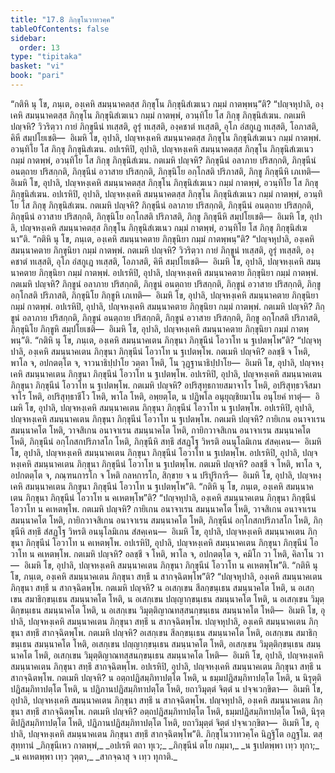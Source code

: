 ```yaml
---
title: "17.8 ภิกฺขุโนวาทวคฺค"
tableOfContents: false
sidebar:
  order: 13
type: "tipitaka"
basket: "vi"
book: "pari"
---
```



<DynamicBreadcrumb />

<Division number="450" book="pari">

<Paragraph number="2085" book="pari">
“กติหิ นุ โข, ภนฺเต, องฺเคหิ สมนฺนาคตสฺส ภิกฺขุโน ภิกฺขุนิสํเฆเนว กมฺมํ กาตพฺพนฺ”ติ?
</Paragraph>

<Paragraph number="2086" book="pari">
“ปญฺจหุปาลิ, องฺเคหิ สมนฺนาคตสฺส ภิกฺขุโน ภิกฺขุนิสํเฆเนว กมฺมํ กาตพฺพํ, อวนฺทิโย โส ภิกฺขุ ภิกฺขุนิสํเฆน. กตเมหิ ปญฺจหิ? วิวริตฺวา กายํ ภิกฺขุนีนํ ทเสฺสติ, อูรุํ ทเสฺสติ, องฺคชาตํ ทเสฺสติ, อุโภ อํสกูเฏ ทเสฺสติ, โอภาสติ, คิหี สมฺปโยเชติ—  อิเมหิ โข, อุปาลิ, ปญฺจหงฺเคหิ สมนฺนาคตสฺส ภิกฺขุโน ภิกฺขุนิสํเฆเนว กมฺมํ กาตพฺพํ. อวนฺทิโย โส ภิกฺขุ ภิกฺขุนิสํเฆน.
</Paragraph>

<Paragraph number="2087" book="pari">
อปเรหิปิ, อุปาลิ, ปญฺจหงฺเคหิ สมนฺนาคตสฺส ภิกฺขุโน ภิกฺขุนิสํเฆเนว กมฺมํ กาตพฺพํ, อวนฺทิโย โส ภิกฺขุ ภิกฺขุนิสํเฆน. กตเมหิ ปญฺจหิ? ภิกฺขุนีนํ อลาภาย ปริสกฺกติ, ภิกฺขุนีนํ อนตฺถาย ปริสกฺกติ, ภิกฺขุนีนํ อวาสาย ปริสกฺกติ, ภิกฺขุนิโย อกฺโกสติ ปริภาสติ, ภิกฺขู ภิกฺขุนีหิ เภเทติ—  อิเมหิ โข, อุปาลิ, ปญฺจหงฺเคหิ สมนฺนาคตสฺส ภิกฺขุโน ภิกฺขุนิสํเฆเนว กมฺมํ กาตพฺพํ, อวนฺทิโย โส ภิกฺขุ ภิกฺขุนิสํเฆน.
</Paragraph>

<Paragraph number="2088" book="pari">
อปเรหิปิ, อุปาลิ, ปญฺจหงฺเคหิ สมนฺนาคตสฺส ภิกฺขุโน ภิกฺขุนิสํเฆเนว กมฺมํ กาตพฺพํ, อวนฺทิโย โส ภิกฺขุ ภิกฺขุนิสํเฆน. กตเมหิ ปญฺจหิ? ภิกฺขุนีนํ อลาภาย ปริสกฺกติ, ภิกฺขุนีนํ อนตฺถาย ปริสกฺกติ, ภิกฺขุนีนํ อวาสาย ปริสกฺกติ, ภิกฺขุนิโย อกฺโกสติ ปริภาสติ, ภิกฺขู ภิกฺขุนีหิ สมฺปโยเชติ—  อิเมหิ โข, อุปาลิ, ปญฺจหงฺเคหิ สมนฺนาคตสฺส ภิกฺขุโน ภิกฺขุนิสํเฆเนว กมฺมํ กาตพฺพํ, อวนฺทิโย โส ภิกฺขุ ภิกฺขุนิสํเฆนา”ติ.
</Paragraph>

</Division>
<Division number="451" book="pari">

<Paragraph number="2089" book="pari">
“กติหิ นุ โข, ภนฺเต, องฺเคหิ สมนฺนาคตาย ภิกฺขุนิยา กมฺมํ กาตพฺพนฺ”ติ?
</Paragraph>

<Paragraph number="2090" book="pari">
“ปญฺจหุปาลิ, องฺเคหิ สมนฺนาคตาย ภิกฺขุนิยา กมฺมํ กาตพฺพํ. กตเมหิ ปญฺจหิ? วิวริตฺวา กายํ ภิกฺขูนํ ทเสฺสติ, อูรุํ ทเสฺสติ, องฺคชาตํ ทเสฺสติ, อุโภ อํสกูเฏ ทเสฺสติ, โอภาสติ, คิหี สมฺปโยเชติ—  อิเมหิ โข, อุปาลิ, ปญฺจหงฺเคหิ สมนฺนาคตาย ภิกฺขุนิยา กมฺมํ กาตพฺพํ.
</Paragraph>

<Paragraph number="2091" book="pari">
อปเรหิปิ, อุปาลิ, ปญฺจหงฺเคหิ สมนฺนาคตาย ภิกฺขุนิยา กมฺมํ กาตพฺพํ. กตเมหิ ปญฺจหิ? ภิกฺขูนํ อลาภาย ปริสกฺกติ, ภิกฺขูนํ อนตฺถาย ปริสกฺกติ, ภิกฺขูนํ อวาสาย ปริสกฺกติ, ภิกฺขู อกฺโกสติ ปริภาสติ, ภิกฺขุนิโย ภิกฺขูหิ เภเทติ—  อิเมหิ โข, อุปาลิ, ปญฺจหงฺเคหิ สมนฺนาคตาย ภิกฺขุนิยา กมฺมํ กาตพฺพํ.
</Paragraph>

<Paragraph number="2092" book="pari">
อปเรหิปิ, อุปาลิ, ปญฺจหงฺเคหิ สมนฺนาคตาย ภิกฺขุนิยา กมฺมํ กาตพฺพํ. กตเมหิ ปญฺจหิ? ภิกฺขูนํ อลาภาย ปริสกฺกติ, ภิกฺขูนํ อนตฺถาย ปริสกฺกติ, ภิกฺขูนํ อวาสาย ปริสกฺกติ, ภิกฺขู อกฺโกสติ ปริภาสติ, ภิกฺขุนิโย ภิกฺขูหิ สมฺปโยเชติ—  อิเมหิ โข, อุปาลิ, ปญฺจหงฺเคหิ สมนฺนาคตาย ภิกฺขุนิยา กมฺมํ กาตพฺพนฺ”ติ.
</Paragraph>

</Division>
<Division number="452" book="pari">

<Paragraph number="2093" book="pari">
“กติหิ นุ โข, ภนฺเต, องฺเคหิ สมนฺนาคเตน ภิกฺขุนา ภิกฺขุนีนํ โอวาโท น ฐเปตพฺโพ”ติ?
</Paragraph>

<Paragraph number="2094" book="pari">
“ปญฺจหุปาลิ, องฺเคหิ สมนฺนาคเตน ภิกฺขุนา ภิกฺขุนีนํ โอวาโท น ฐเปตพฺโพ. กตเมหิ ปญฺจหิ? อลชฺชี จ โหติ, พาโล จ, อปกตตฺโต จ, จาวนาธิปฺปาโย วตฺตา โหติ, โน วุฏฺฐานาธิปฺปาโย—  อิเมหิ โข, อุปาลิ, ปญฺจหงฺเคหิ สมนฺนาคเตน ภิกฺขุนา ภิกฺขุนีนํ โอวาโท น ฐเปตพฺโพ.
</Paragraph>

<Paragraph number="2095" book="pari">
อปเรหิปิ, อุปาลิ, ปญฺจหงฺเคหิ สมนฺนาคเตน ภิกฺขุนา ภิกฺขุนีนํ โอวาโท น ฐเปตพฺโพ. กตเมหิ ปญฺจหิ? อปริสุทฺธกายสมาจาโร โหติ, อปริสุทฺธวจีสมาจาโร โหติ, อปริสุทฺธาชีโว โหติ, พาโล โหติ, อพฺยตฺโต, น ปฏิพโล อนุยุญฺชิยมาโน อนุโยคํ ทาตุํ—  อิเมหิ โข, อุปาลิ, ปญฺจหงฺเคหิ สมนฺนาคเตน ภิกฺขุนา ภิกฺขุนีนํ โอวาโท น ฐเปตพฺโพ.
</Paragraph>

<Paragraph number="2096" book="pari">
อปเรหิปิ, อุปาลิ, ปญฺจหงฺเคหิ สมนฺนาคเตน ภิกฺขุนา ภิกฺขุนีนํ โอวาโท น ฐเปตพฺโพ. กตเมหิ ปญฺจหิ? กายิเกน อนาจาเรน สมนฺนาคโต โหติ, วาจสิเกน อนาจาเรน สมนฺนาคโต โหติ, กายิกวาจสิเกน อนาจาเรน สมนฺนาคโต โหติ, ภิกฺขุนีนํ อกฺโกสกปริภาสโก โหติ, ภิกฺขุนีหิ สทฺธึ สํสฏฺโฐ วิหรติ อนนุโลมิเกน สํสคฺเคน—  อิเมหิ โข, อุปาลิ, ปญฺจหงฺเคหิ สมนฺนาคเตน ภิกฺขุนา ภิกฺขุนีนํ โอวาโท น ฐเปตพฺโพ.
</Paragraph>

<Paragraph number="2097" book="pari">
อปเรหิปิ, อุปาลิ, ปญฺจหงฺเคหิ สมนฺนาคเตน ภิกฺขุนา ภิกฺขุนีนํ โอวาโท น ฐเปตพฺโพ. กตเมหิ ปญฺจหิ? อลชฺชี จ โหติ, พาโล จ, อปกตตฺโต จ, ภณฺฑนการโก จ โหติ กลหการโก, สิกฺขาย จ น ปริปูริการี—  อิเมหิ โข, อุปาลิ, ปญฺจหงฺเคหิ สมนฺนาคเตน ภิกฺขุนา ภิกฺขุนีนํ โอวาโท น ฐเปตพฺโพ”ติ.
</Paragraph>

</Division>
<Division number="453" book="pari">

<Paragraph number="2098" book="pari">
“กติหิ นุ โข, ภนฺเต, องฺเคหิ สมนฺนาคเตน ภิกฺขุนา ภิกฺขุนีนํ โอวาโท น คเหตพฺโพ”ติ?
</Paragraph>

<Paragraph number="2099" book="pari">
“ปญฺจหุปาลิ, องฺเคหิ สมนฺนาคเตน ภิกฺขุนา ภิกฺขุนีนํ โอวาโท น คเหตพฺโพ. กตเมหิ ปญฺจหิ? กายิเกน อนาจาเรน สมนฺนาคโต โหติ, วาจสิเกน อนาจาเรน สมนฺนาคโต โหติ, กายิกวาจสิเกน อนาจาเรน สมนฺนาคโต โหติ, ภิกฺขุนีนํ อกฺโกสกปริภาสโก โหติ, ภิกฺขุนีหิ สทฺธึ สํสฏฺโฐ วิหรติ อนนุโลมิเกน สํสคฺเคน—  อิเมหิ โข, อุปาลิ, ปญฺจหงฺเคหิ สมนฺนาคเตน ภิกฺขุนา ภิกฺขุนีนํ โอวาโท น คเหตพฺโพ.
</Paragraph>

<Paragraph number="2100" book="pari">
อปเรหิปิ, อุปาลิ, ปญฺจหงฺเคหิ สมนฺนาคเตน ภิกฺขุนา ภิกฺขุนีนํ โอวาโท น คเหตพฺโพ. กตเมหิ ปญฺจหิ? อลชฺชี จ โหติ, พาโล จ, อปกตตฺโต จ, คมิโก วา โหติ, คิลาโน วา—  อิเมหิ โข, อุปาลิ, ปญฺจหงฺเคหิ สมนฺนาคเตน ภิกฺขุนา ภิกฺขุนีนํ โอวาโท น คเหตพฺโพ”ติ.
</Paragraph>

</Division>
<Division number="454" book="pari">

<Paragraph number="2101" book="pari">
“กติหิ นุ โข, ภนฺเต, องฺเคหิ สมนฺนาคเตน ภิกฺขุนา สทฺธึ น สากจฺฉิตพฺโพ”ติ?
</Paragraph>

<Paragraph number="2102" book="pari">
“ปญฺจหุปาลิ, องฺเคหิ สมนฺนาคเตน ภิกฺขุนา สทฺธึ น สากจฺฉิตพฺโพ. กตเมหิ ปญฺจหิ? น อเสกฺเขน สีลกฺขนฺเธน สมนฺนาคโต โหติ, น อเสกฺเขน สมาธิกฺขนฺเธน สมนฺนาคโต โหติ, น อเสกฺเขน ปญฺญากฺขนฺเธน สมนฺนาคโต โหติ, น อเสกฺเขน วิมุตฺติกฺขนฺเธน สมนฺนาคโต โหติ, น อเสกฺเขน วิมุตฺติญาณทสฺสนกฺขนฺเธน สมนฺนาคโต โหติ—  อิเมหิ โข, อุปาลิ, ปญฺจหงฺเคหิ สมนฺนาคเตน ภิกฺขุนา สทฺธึ น สากจฺฉิตพฺโพ. ปญฺจหุปาลิ, องฺเคหิ สมนฺนาคเตน ภิกฺขุนา สทฺธึ สากจฺฉิตพฺโพ. กตเมหิ ปญฺจหิ? อเสกฺเขน สีลกฺขนฺเธน สมนฺนาคโต โหติ, อเสกฺเขน สมาธิกฺขนฺเธน สมนฺนาคโต โหติ, อเสกฺเขน ปญฺญากฺขนฺเธน สมนฺนาคโต โหติ, อเสกฺเขน วิมุตฺติกฺขนฺเธน สมนฺนาคโต โหติ, อเสกฺเขน วิมุตฺติญาณทสฺสนกฺขนฺเธน สมนฺนาคโต โหติ—  อิเมหิ โข, อุปาลิ, ปญฺจหงฺเคหิ สมนฺนาคเตน ภิกฺขุนา สทฺธึ สากจฺฉิตพฺโพ.
</Paragraph>

<Paragraph number="2103" book="pari">
อปเรหิปิ, อุปาลิ, ปญฺจหงฺเคหิ สมนฺนาคเตน ภิกฺขุนา สทฺธึ น สากจฺฉิตพฺโพ. กตเมหิ ปญฺจหิ? น อตฺถปฏิสมฺภิทาปตฺโต โหติ, น ธมฺมปฏิสมฺภิทาปตฺโต โหติ, น นิรุตฺติปฏิสมฺภิทาปตฺโต โหติ, น ปฏิภานปฏิสมฺภิทาปตฺโต โหติ, ยถาวิมุตฺตํ จิตฺตํ น ปจฺจเวกฺขิตา—  อิเมหิ โข, อุปาลิ, ปญฺจหงฺเคหิ สมนฺนาคเตน ภิกฺขุนา สทฺธึ น สากจฺฉิตพฺโพ. ปญฺจหุปาลิ, องฺเคหิ สมนฺนาคเตน ภิกฺขุนา สทฺธึ สากจฺฉิตพฺโพ. กตเมหิ ปญฺจหิ? อตฺถปฏิสมฺภิทาปตฺโต โหติ, ธมฺมปฏิสมฺภิทาปตฺโต โหติ, นิรุตฺติปฏิสมฺภิทาปตฺโต โหติ, ปฏิภานปฏิสมฺภิทาปตฺโต โหติ, ยถาวิมุตฺตํ จิตฺตํ ปจฺจเวกฺขิตา—  อิเมหิ โข, อุปาลิ, ปญฺจหงฺเคหิ สมนฺนาคเตน ภิกฺขุนา สทฺธึ สากจฺฉิตพฺโพ”ติ.

</Paragraph>
</Division>

<Paragraph number="2104" type="center" book="pari">
ภิกฺขุโนวาทวคฺโค นิฏฺฐิโต อฏฺฐโม.



</Paragraph>

<Paragraph number="2105" type="center" book="pari">
ตสฺสุทฺทานํ


</Paragraph>

<Paragraph number="2106" type="verses" book="pari">
_ภิกฺขุนีเหว กาตพฺพํ,_  
_อปเรหิ ตถา ทุเว;_  
_ภิกฺขุนีนํ ตโย กมฺมา,_  
_น ฐเปตพฺพา เทฺว ทุกา;_  
_น คเหตพฺพา เทฺว วุตฺตา,_  
_สากจฺฉาสุ จ เทฺว ทุกาติ._
</Paragraph>